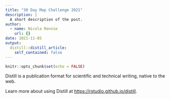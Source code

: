 ```yaml
---
title: "30 Day Map Challenge 2021"
description: |
  A short description of the post.
author:
  - name: Nicola Rennie
    url: {}
date: 2021-11-05
output:
  distill::distill_article:
    self_contained: false
---
```



```r
knitr::opts_chunk$set(echo = FALSE)
```

Distill is a publication format for scientific and technical writing, native to the web.

Learn more about using Distill at <https://rstudio.github.io/distill>.


